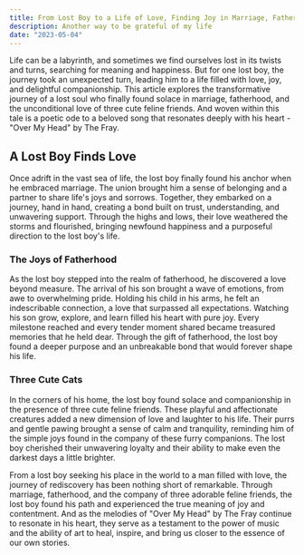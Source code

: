 ```yaml
---
title: From Lost Boy to a Life of Love, Finding Joy in Marriage, Fatherhood, and Cat Slave
description: Another way to be grateful of my life 
date: "2023-05-04"
---
```


Life can be a labyrinth, and sometimes we find ourselves lost in its twists and turns, searching for meaning and happiness. But for one lost boy, the journey took an unexpected turn, leading him to a life filled with love, joy, and delightful companionship. This article explores the transformative journey of a lost soul who finally found solace in marriage, fatherhood, and the unconditional love of three cute feline friends. And woven within this tale is a poetic ode to a beloved song that resonates deeply with his heart - "Over My Head" by The Fray.

## A Lost Boy Finds Love

Once adrift in the vast sea of life, the lost boy finally found his anchor when he embraced marriage. The union brought him a sense of belonging and a partner to share life's joys and sorrows. Together, they embarked on a journey, hand in hand, creating a bond built on trust, understanding, and unwavering support. Through the highs and lows, their love weathered the storms and flourished, bringing newfound happiness and a purposeful direction to the lost boy's life.

### The Joys of Fatherhood

As the lost boy stepped into the realm of fatherhood, he discovered a love beyond measure. The arrival of his son brought a wave of emotions, from awe to overwhelming pride. Holding his child in his arms, he felt an indescribable connection, a love that surpassed all expectations. Watching his son grow, explore, and learn filled his heart with pure joy. Every milestone reached and every tender moment shared became treasured memories that he held dear. Through the gift of fatherhood, the lost boy found a deeper purpose and an unbreakable bond that would forever shape his life.

### Three Cute Cats

In the corners of his home, the lost boy found solace and companionship in the presence of three cute feline friends. These playful and affectionate creatures added a new dimension of love and laughter to his life. Their purrs and gentle pawing brought a sense of calm and tranquility, reminding him of the simple joys found in the company of these furry companions. The lost boy cherished their unwavering loyalty and their ability to make even the darkest days a little brighter.

From a lost boy seeking his place in the world to a man filled with love, the journey of rediscovery has been nothing short of remarkable. Through marriage, fatherhood, and the company of three adorable feline friends, the lost boy found his path and experienced the true meaning of joy and contentment. And as the melodies of "Over My Head" by The Fray continue to resonate in his heart, they serve as a testament to the power of music and the ability of art to heal, inspire, and bring us closer to the essence of our own stories.

